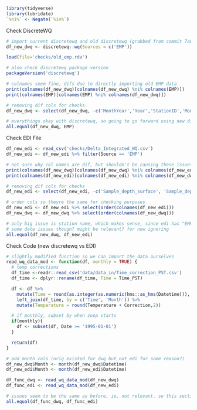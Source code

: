 ```r
library(tidyverse)
library(lubridate)
`%ni%` <- Negate(`%in%`)
```


Check DiscreteWQ
```r
# import current discretewq and old discretewq (grabbed from commit 7a6d6a0)
df_new_dwq <- discretewq::wq(Sources = c('EMP'))

load(file='checks/old_emp.rda')

# also check discretewq package version
packageVersion('discretewq')
```

```r
# colnames seem fine, difs due to directly importing old EMP data
print(colnames(df_new_dwq)[colnames(df_new_dwq) %ni% colnames(EMP)])
print(colnames(EMP)[colnames(EMP) %ni% colnames(df_new_dwq)])

# removing dif cols for checks
df_new_dwq <- select(df_new_dwq, -c('MonthYear','Year','StationID','Month','Season','Salinity','Salinity_bottom'))
```

```r
# everythings okay with discretewq, so going to go forward using new discretewq
all.equal(df_new_dwq, EMP)
```

Check EDI File
```r
df_new_edi <- read_csv('checks/Delta_Integrated_WQ.csv')
df_new_edi <- df_new_edi %>% filter(Source == 'EMP')
```

```r
# not sure why col names are dif, but shouldn't be causing these issues, so removing for now
print(colnames(df_new_dwq)[colnames(df_new_dwq) %ni% colnames(df_new_edi)])
print(colnames(df_new_edi)[colnames(df_new_edi) %ni% colnames(df_new_dwq)])

# removing dif cols for checks
df_new_edi <- select(df_new_edi, -c('Sample_depth_surface', 'Sample_depth_nutr_surface', 'Sample_depth_bottom', 'Salinity', 'Salinity_bottom', 'Secchi_estimated','Chlorophyll_Sign'))

# order cols so theyre the same for checking purposes
df_new_edi <- df_new_edi %>% select(order(colnames(df_new_edi)))
df_new_dwq <- df_new_dwq %>% select(order(colnames(df_new_dwq)))
```

```r
# only big issue is station name, which makes sense, since edi has "EMP" in the station names
# some date issues though? might be relevant? for now ignoring
all.equal(df_new_dwq, df_new_edi)
```

Check Code (new discretewq vs EDI)
```r
# slightly modified function so we can import the data ourselves
read_wq_data_mod <- function(df, monthly = TRUE) {
  # temp corrections
  df_time <-readr::read_csv('data/data_in/Time_correction_PST.csv')
  df_time <- dplyr::rename(df_time, Time = Time_PST)

  df <- df %>%
    mutate(Time = round(as.integer(as.numeric(hms::as_hms(Datetime))), -1)) %>%
    left_join(df_time, by = c('Time', 'Month')) %>%
    mutate(Temperature = round(Temperature + Correction,2))

  # if monthly, subset by when zoop starts
  if(monthly){
    df <- subset(df, Date >= '1995-01-01')
  }

  return(df)
}
```

```r
# add month cols (orig existed for dwq but not edi for some reason?)
df_new_dwq$Month <- month(df_new_dwq$Datetime)
df_new_edi$Month <- month(df_new_edi$Datetime)
```

```r
df_func_dwq <- read_wq_data_mod(df_new_dwq)
df_func_edi <- read_wq_data_mod(df_new_edi)

# issues seem to be the same as before, ie, not relevant. so this section of code is probs fine. nor sure why problem isn't replicating.
all.equal(df_func_dwq, df_func_edi)
```

